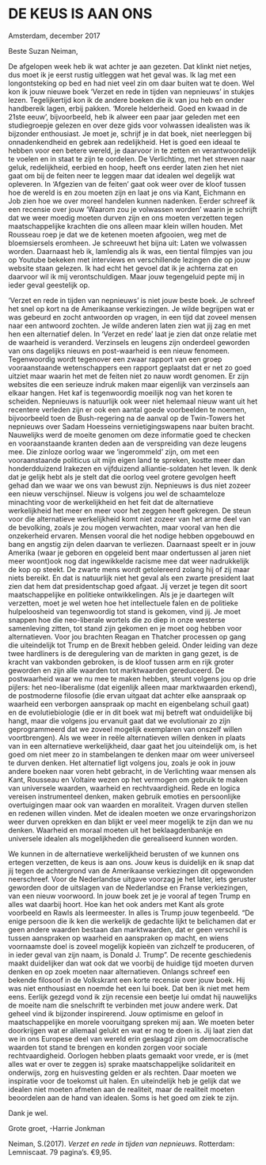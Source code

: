 
# DE KEUS IS AAN ONS	


Amsterdam, december 2017


Beste Suzan Neiman,


De afgelopen week heb ik wat achter je aan gezeten. Dat klinkt niet netjes, dus moet ik je eerst rustig uitleggen wat het geval was. Ik lag met een longontsteking op bed en had niet veel zin om daar buiten wat te doen. Wel kon ik jouw nieuwe boek ‘Verzet en rede in tijden van nepnieuws’ in stukjes lezen. Tegelijkertijd kon ik de andere boeken die ik van jou heb en onder handbereik lagen, erbij pakken. ‘Morele helderheid. Goed en kwaad in de 21ste eeuw’, bijvoorbeeld, heb ik alweer een paar jaar geleden met een studiegroepje gelezen en over deze gids voor volwassen idealisten was ik bijzonder enthousiast. Je moet je, schrijf je in dat boek, niet neerleggen bij onnadenkendheid en gebrek aan redelijkheid. Het is goed een ideaal te hebben voor een betere wereld, je daarvoor in te zetten en verantwoordelijk te voelen en in staat te zijn te oordelen. De Verlichting, met het streven naar geluk, redelijkheid, eerbied en hoop, heeft ons eerder laten zien het niet gaat om bij de feiten neer te leggen maar dat idealen wel degelijk wat opleveren. In ‘Afgezien van de feiten’ gaat ook weer over de kloof tussen hoe de wereld is en zou moeten zijn en laat je ons via Kant, Eichmann en Job zien hoe we over moreel handelen kunnen nadenken. Eerder schreef ik een recensie over jouw ‘Waarom zou je volwassen worden’ waarin je schrijft dat we weer moedig moeten durven zijn en ons moeten verzetten tegen maatschappelijke krachten die ons alleen maar klein willen houden. Met Rousseau roep je dat we de ketenen moeten afgooien, weg met de bloemsiersels eromheen. Je schreeuwt het bijna uit: Laten we volwassen worden.  Daarnaast heb ik, lamlendig als ik was, een tiental filmpjes van jou op Youtube bekeken met interviews en verschillende lezingen die op jouw website staan gelezen. Ik had echt het gevoel dat ik je achterna zat en daarvoor wil ik mij verontschuldigen. Maar jouw tegengeluid pepte mij in ieder geval geestelijk op.  



‘Verzet en rede in tijden van nepnieuws’ is niet jouw beste boek. Je schreef het snel op kort na de Amerikaanse verkiezingen. Je wilde begrijpen wat er was gebeurd en zocht antwoorden op vragen, in een tijd dat zoveel mensen naar een antwoord zochten. Je wilde anderen laten zien wat jij zag en met hen een alternatief delen. In ‘Verzet en rede’ laat je zien dat onze relatie met de waarheid is veranderd. Verzinsels en leugens zijn onderdeel geworden van ons dagelijks nieuws en post-waarheid is een nieuw fenomeen. Tegenwoordig wordt tegenover een zwaar rapport van een groep vooraanstaande wetenschappers een rapport geplaatst dat er net zo goed uitziet maar waarin het met de feiten niet zo nauw wordt genomen. Er zijn websites die een serieuze indruk maken maar eigenlijk van verzinsels aan elkaar hangen. Het kaf is tegenwoordig moeilijk nog van het koren te scheiden. Nepnieuws is natuurlijk ook weer niet helemaal nieuw want uit het recentere verleden zijn er ook een aantal goede voorbeelden te noemen, bijvoorbeeld toen de Bush-regering na de aanval op de Twin-Towers het nepnieuws over Sadam Hoesseins vernietigingswapens naar buiten bracht. Nauwelijks werd de moeite genomen om deze informatie goed te checken en vooraanstaande kranten deden aan de verspreiding van deze leugens mee. Die zinloze oorlog waar we ‘ingerommeld’ zijn, om met een vooraanstaande politicus uit mijn eigen land te spreken, kostte meer dan honderdduizend Irakezen en vijfduizend alliantie-soldaten het leven. Ik denk dat je gelijk hebt als je stelt dat die oorlog veel grotere gevolgen heeft gehad dan we waar we ons van bewust zijn. Nepnieuws is dus niet zozeer een nieuw verschijnsel. Nieuw is volgens jou wel de schaamteloze minachting voor de werkelijkheid en het feit dat de alternatieve werkelijkheid het meer en meer voor het zeggen heeft gekregen. De steun voor die alternatieve werkelijkheid komt niet zozeer van het arme deel van de bevolking, zoals je zou mogen verwachten, maar vooral van hen die onzekerheid ervaren. Mensen vooral die het nodige hebben opgebouwd en bang en angstig zijn delen daarvan te verliezen. Daarnaast speelt er in jouw Amerika (waar je geboren en opgeleid bent maar ondertussen al jaren niet meer woont)ook nog dat ingewikkelde racisme mee dat weer nadrukkelijk de kop op steekt. De zwarte mens wordt getolereerd zolang hij of zij maar niets bereikt. En dat is natuurlijk niet het geval als een zwarte president laat zien dat hem dat presidentschap goed afgaat. Jij verzet je tegen dit soort maatschappelijke en politieke ontwikkelingen. Als je je daartegen wilt verzetten, moet je wel weten hoe het intellectuele falen en de politieke hulpeloosheid van tegenwoordig tot stand is gekomen, vind jij. Je moet snappen hoe die neo-liberale wortels die zo diep in onze westerse samenleving zitten, tot stand zijn gekomen en je moet oog hebben voor alternatieven. Voor jou brachten Reagan en Thatcher processen op gang die uiteindelijk tot Trump en de Brexit hebben geleid. Onder leiding van deze twee hardliners is de deregulering van de markten in gang gezet, is de kracht van vakbonden gebroken, is de kloof tussen arm en rijk groter geworden en zijn alle waarden tot marktwaarden gereduceerd. De postwaarheid waar we nu mee te maken hebben, steunt volgens jou op drie pijlers: het neo-liberalisme (dat eigenlijk alleen maar marktwaarden erkend), de postmoderne filosofie (die ervan uitgaat dat achter elke aanspraak op waarheid een verborgen aanspraak op macht en eigenbelang schuil gaat) en de evolutiebiologie (die er in dit boek wat mij betreft wat onduidelijke bij hangt, maar die volgens jou ervanuit gaat dat we evolutionair zo zijn geprogrammeerd dat we zoveel mogelijk exemplaren van onszelf willen voortbrengen). Als we weer in reële alternatieven willen denken in plaats van in een alternatieve werkelijkheid, daar gaat het jou uiteindelijk om, is het goed om niet meer zo in stambelangen te denken maar om weer universeel te durven denken. Het alternatief ligt volgens jou, zoals je ook in jouw andere boeken naar voren hebt gebracht, in de Verlichting waar mensen als Kant, Rousseau en Voltaire wezen op het vermogen om gebruik te maken van universele waarden, waarheid en rechtvaardigheid. Rede en logica vereisen instrumenteel denken, maken gebruik emoties en persoonlijke overtuigingen maar ook van waarden en moraliteit. Vragen durven stellen en redenen willen vinden. Met de idealen moeten we onze ervaringshorizon weer durven oprekken en dan blijkt er veel meer mogelijk te zijn dan we nu denken. Waarheid en moraal moeten uit het beklaagdenbankje en universele idealen als mogelijkheden die gerealiseerd kunnen worden. 


We kunnen in de alternatieve werkelijkheid berusten of we kunnen ons ertegen verzetten, de keus is aan ons. Jouw keus is duidelijk en ik snap dat jij tegen de achtergrond van de Amerikaanse verkiezingen dit opgewonden neerschreef. Voor de Nederlandse uitgave voorzag je het later, iets geruster geworden door de uitslagen van de Nederlandse en Franse verkiezingen, van een nieuw voorwoord. In jouw boek zet je je vooral af tegen Trump en alles wat daarbij hoort. Hoe kan het ook anders met Kant als grote voorbeeld en Rawls als leermeester. In alles is Trump jouw tegenbeeld. “De enige persoon die ik ken die werkelijk de gedachte lijkt te belichamen dat er geen andere waarden bestaan dan marktwaarden, dat er geen verschil is tussen aanspraken op waarheid en aanspraken op macht, en wiens voornaamste doel is zoveel mogelijk kopieën van zichzelf te produceren, of in ieder geval van zijn naam, is Donald J. Trump”. De recente geschiedenis maakt duidelijker dan wat ook dat we voorbij de huidige tijd moeten durven denken en op zoek moeten naar alternatieven. Onlangs schreef een bekende filosoof in de Volkskrant een korte recensie over jouw boek. Hij was niet enthousiast en noemde het een lui boek. Dat ben ik niet met hem eens. Eerlijk gezegd vond ik zijn recensie een beetje lui omdat hij nauwelijks de moeite nam die snelschrift te verbinden met jouw andere werk. Dat geheel vind ik bijzonder inspirerend. Jouw optimisme en geloof in maatschappelijke en morele vooruitgang spreken mij aan. We moeten beter doorkrijgen wat er allemaal gelukt en wat er nog te doen is. Jij laat zien dat we in ons Europese deel van wereld erin geslaagd zijn om democratische waarden tot stand te brengen en konden zorgen voor sociale rechtvaardigheid. Oorlogen hebben plaats gemaakt voor vrede, er is (met alles wat er over te zeggen is) sprake maatschappelijke solidariteit en onderwijs, zorg en huisvesting gelden er als rechten. Daar moeten we inspiratie voor de toekomst uit halen. En uiteindelijk heb je gelijk dat we idealen niet moeten afmeten aan de realiteit, maar de realiteit moeten beoordelen aan de hand van idealen. Soms is het goed om ziek te zijn. 


Dank je wel.

Grote groet, -Harrie Jonkman

Neiman, S.(2017). *Verzet en rede in tijden van nepnieuws*. Rotterdam: Lemniscaat. 79 pagina’s. €9,95.

